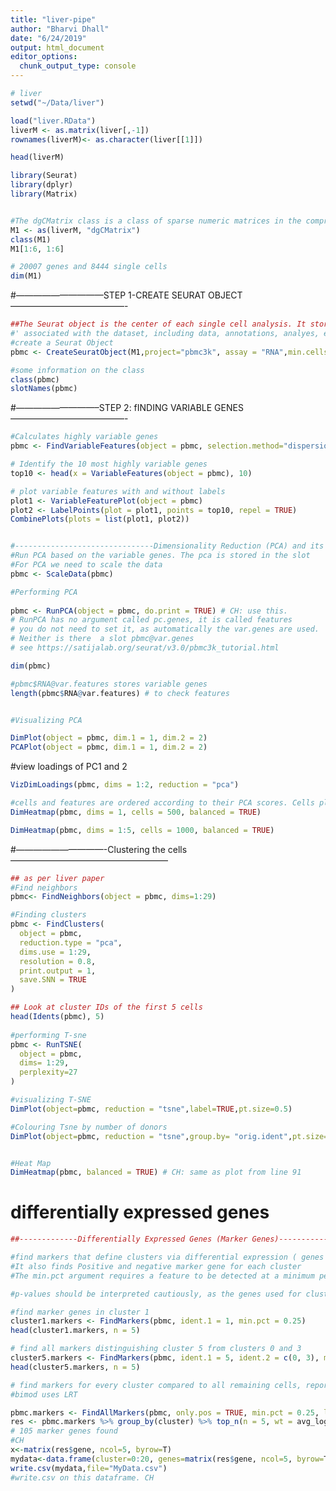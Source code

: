 ```yaml
---
title: "liver-pipe"
author: "Bharvi Dhall"
date: "6/24/2019"
output: html_document
editor_options: 
  chunk_output_type: console
---
```

```r
# liver
setwd("~/Data/liver")

load("liver.RData")
liverM <- as.matrix(liver[,-1])
rownames(liverM)<- as.character(liver[[1]])

head(liverM)

library(Seurat)
library(dplyr)
library(Matrix)


#The dgCMatrix class is a class of sparse numeric matrices in the compressed, sparse, column-oriented format. In this implementation the non-zero elements in the columns are sorted into increasing row order. dgCMatrix is the “standard” class for sparse numeric matrices in the Matrix package.
M1 <- as(liverM, "dgCMatrix")
class(M1)
M1[1:6, 1:6]

# 20007 genes and 8444 single cells
dim(M1)
```




#------------------------------STEP 1-CREATE SEURAT OBJECT----------------------------------------
```r
##The Seurat object is the center of each single cell analysis. It stores all information
#' associated with the dataset, including data, annotations, analyes, etc
#create a Seurat Object
pbmc <- CreateSeuratObject(M1,project="pbmc3k", assay = "RNA",min.cells=0,min.features=0) #from paper

#some information on the class
class(pbmc)
slotNames(pbmc)
```

#-----------------------------STEP 2: fINDING VARIABLE GENES----------------------------------------
```r
#Calculates highly variable genes
pbmc <- FindVariableFeatures(object = pbmc, selection.method="dispersion", nfeatures=7000)

# Identify the 10 most highly variable genes
top10 <- head(x = VariableFeatures(object = pbmc), 10)

# plot variable features with and without labels
plot1 <- VariableFeaturePlot(object = pbmc)
plot2 <- LabelPoints(plot = plot1, points = top10, repel = TRUE)
CombinePlots(plots = list(plot1, plot2))


#-------------------------------Dimensionality Reduction (PCA) and its plots----------------------------------
#Run PCA based on the variable genes. The pca is stored in the slot
#For PCA we need to scale the data
pbmc <- ScaleData(pbmc)

#Performing PCA
 
pbmc <- RunPCA(object = pbmc, do.print = TRUE) # CH: use this.
# RunPCA has no argument called pc.genes, it is called features
# you do not need to set it, as automatically the var.genes are used.
# Neither is there  a slot pbmc@var.genes
# see https://satijalab.org/seurat/v3.0/pbmc3k_tutorial.html

dim(pbmc)

#pbmc$RNA@var.features stores variable genes
length(pbmc$RNA@var.features) # to check features


#Visualizing PCA

DimPlot(object = pbmc, dim.1 = 1, dim.2 = 2)
PCAPlot(object = pbmc, dim.1 = 1, dim.2 = 2)
```

#view loadings of PC1 and 2

```r
VizDimLoadings(pbmc, dims = 1:2, reduction = "pca")

#cells and features are ordered according to their PCA scores. Cells plotted are extreme cells.
DimHeatmap(pbmc, dims = 1, cells = 500, balanced = TRUE)

DimHeatmap(pbmc, dims = 1:5, cells = 1000, balanced = TRUE)
```

#-------------------------------Clustering the cells------------------------------------------------------
```r
## as per liver paper
#Find neighbors
pbmc<- FindNeighbors(object = pbmc, dims=1:29)

#Finding clusters
pbmc <- FindClusters(
  object = pbmc, 
  reduction.type = "pca", 
  dims.use = 1:29, 
  resolution = 0.8, 
  print.output = 1, 
  save.SNN = TRUE
)

## Look at cluster IDs of the first 5 cells
head(Idents(pbmc), 5)
                    
#performing T-sne
pbmc <- RunTSNE(
  object = pbmc,
  dims= 1:29,
  perplexity=27
)

#visualizing T-SNE
DimPlot(object=pbmc, reduction = "tsne",label=TRUE,pt.size=0.5)

#Colouring Tsne by number of donors
DimPlot(object=pbmc, reduction = "tsne",group.by= "orig.ident",pt.size=0.5)


#Heat Map
DimHeatmap(pbmc, balanced = TRUE) # CH: same as plot from line 91

```

# differentially expressed genes

```r
##-------------Differentially Expressed Genes (Marker Genes)--------------------------------------------------

#find markers that define clusters via differential expression ( genes that are differentially expressed in distinct phenotypes) Here clusters can be considered as phenotypes
#It also finds Positive and negative marker gene for each cluster
#The min.pct argument requires a feature to be detected at a minimum percentage (how will this be decided?) in either of the two groups of cells, and the thresh.test argument requires a feature to be differentially expressed (on average) by some amount between the two groups(tutorial)

#p-values should be interpreted cautiously, as the genes used for clustering are the same genes tested for differential expression(R documentation)

#find marker genes in cluster 1
cluster1.markers <- FindMarkers(pbmc, ident.1 = 1, min.pct = 0.25)
head(cluster1.markers, n = 5)

# find all markers distinguishing cluster 5 from clusters 0 and 3
cluster5.markers <- FindMarkers(pbmc, ident.1 = 5, ident.2 = c(0, 3), min.pct = 0.25)
head(cluster5.markers, n = 5)

# find markers for every cluster compared to all remaining cells, report only the positive ones
#bimod uses LRT

pbmc.markers <- FindAllMarkers(pbmc, only.pos = TRUE, min.pct = 0.25, logfc.threshold = 0.25,test.use= "bimod" )
res <- pbmc.markers %>% group_by(cluster) %>% top_n(n = 5, wt = avg_logFC)
# 105 marker genes found
#CH
x<-matrix(res$gene, ncol=5, byrow=T)
mydata<-data.frame(cluster=0:20, genes=matrix(res$gene, ncol=5, byrow=T))
write.csv(mydata,file="MyData.csv")
#write.csv on this dataframe. CH
```


